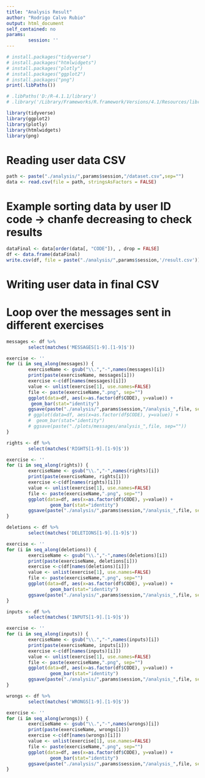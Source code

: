 ```yaml
---
title: "Analysis Result"
author: "Rodrigo Calvo Rubio"
output: html_document
self_contained: no
params:
        session: ''
---
```

```r
# install.packages("tidyverse")
# install.packages("htmlwidgets")
# install.packages("plotly")
# install.packages("ggplot2")
# install.packages("png")
print(.libPaths())
```
```r
# .libPaths('D:/R-4.1.1/library')
# .library('/Library/Frameworks/R.framework/Versions/4.1/Resources/library')

library(tidyverse)
library(ggplot2)
library(plotly)
library(htmlwidgets)
library(png)

```
# Reading user data CSV
```r
path <- paste("./analysis/",params$session,"/dataset.csv",sep="")
data <- read.csv(file = path, stringsAsFactors = FALSE)
```
# Example sorting data by user ID code -> chanfe decreasing to check results
```r
dataFinal <- data[order(data[, "CODE"]), , drop = FALSE]
df <- data.frame(dataFinal)
write.csv(df, file = paste("./analysis/",params$session,'/result.csv'))
```
# Writing user data in final CSV
# Loop over the messages sent in different exercises
```r
messages <- df %>%
        select(matches('MESSAGES[1-9].[1-9]$'))

exercise <- ''
for (i in seq_along(messages)) {
        exerciseName <- gsub("\\.","-",names(messages)[i])
        print(paste(exerciseName, messages[i]))
        exercise <-c(df[names(messages)[i]])
        value <- unlist(exercise[1], use.names=FALSE)
        file <- paste(exerciseName,".png", sep="")
        ggplot(data=df, aes(x=as.factor(df$CODE), y=value)) +
         geom_bar(stat="identity")
        ggsave(paste("./analysis/",params$session,"/analysis_",file, sep=""))
        # ggplot(data=df, aes(x=as.factor(df$CODE), y=value)) +
        #  geom_bar(stat="identity")
        # ggsave(paste("./plots/messages/analysis_",file, sep=""))
}

```
```r
rights <- df %>%
        select(matches('RIGHTS[1-9].[1-9]$'))

exercise <- ''
for (i in seq_along(rights)) {
        exerciseName <- gsub("\\.","-",names(rights)[i])
        print(paste(exerciseName, rights[i]))
        exercise <-c(df[names(rights)[i]])
        value <- unlist(exercise[1], use.names=FALSE)
        file <- paste(exerciseName,".png", sep="")
        ggplot(data=df, aes(x=as.factor(df$CODE), y=value)) +
                geom_bar(stat="identity")
        ggsave(paste("./analysis/",params$session,"/analysis_",file, sep=""))
}
```
```r
deletions <- df %>%
        select(matches('DELETIONS[1-9].[1-9]$'))

exercise <- ''
for (i in seq_along(deletions)) {
        exerciseName <- gsub("\\.","-",names(deletions)[i])
        print(paste(exerciseName, deletions[i]))
        exercise <-c(df[names(deletions)[i]])
        value <- unlist(exercise[1], use.names=FALSE)
        file <- paste(exerciseName,".png", sep="")
        ggplot(data=df, aes(x=as.factor(df$CODE), y=value)) +
                geom_bar(stat="identity")
        ggsave(paste("./analysis/",params$session,"/analysis_",file, sep=""))
}
```
```r
inputs <- df %>%
        select(matches('INPUTS[1-9].[1-9]$'))

exercise <- ''
for (i in seq_along(inputs)) {
        exerciseName <- gsub("\\.","-",names(inputs)[i])
        print(paste(exerciseName, inputs[i]))
        exercise <-c(df[names(inputs)[i]])
        value <- unlist(exercise[1], use.names=FALSE)
        file <- paste(exerciseName,".png", sep="")
        ggplot(data=df, aes(x=as.factor(df$CODE), y=value)) +
                geom_bar(stat="identity")
        ggsave(paste("./analysis/",params$session,"/analysis_",file, sep=""))
}
```
```r
wrongs <- df %>%
        select(matches('WRONGS[1-9].[1-9]$'))

exercise <- ''
for (i in seq_along(wrongs)) {
        exerciseName <- gsub("\\.","-",names(wrongs)[i])
        print(paste(exerciseName, wrongs[i]))
        exercise <-c(df[names(wrongs)[i]])
        value <- unlist(exercise[1], use.names=FALSE)
        file <- paste(exerciseName,".png", sep="")
        ggplot(data=df, aes(x=as.factor(df$CODE), y=value)) +
                geom_bar(stat="identity")
        ggsave(paste("./analysis/",params$session,"/analysis_",file, sep=""))
}
```
